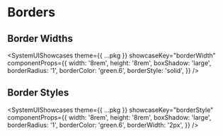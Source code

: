 



# Borders

## Border Widths

<SystemUIShowcases
  theme={{ ...pkg }}
  showcaseKey="borderWidth"
  componentProps={{
    width: '8rem',
    height: '8rem',
    boxShadow: 'large',
    borderRadius: '1',
    borderColor: 'green.6',
    borderStyle: 'solid',
  }}
/>

## Border Styles

<SystemUIShowcases
  theme={{ ...pkg }}
  showcaseKey="borderStyle"
  componentProps={{
    width: '8rem',
    height: '8rem',
    boxShadow: 'large',
    borderRadius: '1',
    borderColor: 'green.6',
    borderWidth: '2px',
  }}
/>
